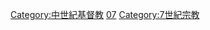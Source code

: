 {{Catmore}}

[[Category:中世紀基督教|Category:中世紀基督教]]
[[Category:各世纪基督教|07]]
[[Category:7世紀宗教|Category:7世紀宗教]]